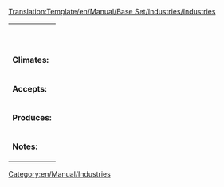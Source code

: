 <noinclude>[[Translation:Template/en/Manual/Base Set/Industries/Industries]]</noinclude><!--
This is a Template for Industries. '''DO NOT EDIT THIS PAGE''', edit the specific article instead.
-->
{| class="infobox bordered" align="right" style="width: 20em; font-size: 90%;" cellpadding="2"
| colspan="2" style="text-align: center;" | <strong>{{{name}}}</strong>
|-
| colspan="2" style="text-align: center;" | {{{Image}}}
|- style="vertical-align: top;"
| <strong>Climates:</strong>
| {{{climates}}}
|- style="vertical-align: top;"
| <strong>Accepts:</strong>
| {{{produces}}}
|- style="vertical-align: top;"
| <strong>Produces:</strong>
| {{{accepts}}}
|- style="vertical-align: top;"
| <strong>Notes:</strong>
| {{{notes}}}
|}

[[Category:en/Manual/Industries]]